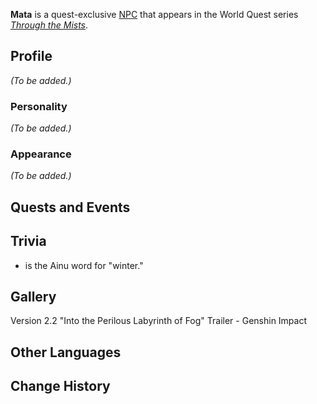 {{Meta
<!-- REMOVE THIS TEMPLATE AFTER ADDING MISSING INFO -->
|missing_NPC_profile  = yes
}}
{{Character Infobox
|type             = Quest NPC
|deceased         = Past
|image            = NPC Mata.png
|region           = Inazuma
|affiliation      = Tsurumi Island
|affiliation2     = Thunderbird Civilization
}}
'''Mata''' is a quest-exclusive [[NPC]] that appears in the World Quest series ''[[Through the Mists]]''.

==Profile==
<!-- detailed story/lore information goes here -->
''(To be added.)''

===Personality===
''(To be added.)''

===Appearance===
''(To be added.)''

==Quests and Events==
{{Quests and Events}}

==Trivia==
* {{Lang|"Mata"|ain=マタ|ain_rm=mata}} is the Ainu word for "winter."

==Gallery==
<gallery>
Version 2.2 "Into the Perilous Labyrinth of Fog" Trailer - Genshin Impact
</gallery>

==Other Languages==
{{Other Languages
|default_hidden = 1
|en      = Mata
|zhs     = 又
|zhs_rm  = Yòu
|zht     = 又
|zht_rm  = Yòu
|ja      = マタ
|ja_rm   = Mata
|ko      = 마타
|ko_rm   = Mata
|es      = Mata
|fr      = Mata
|ru      = Мата
|th      = Mata
|vi      = Mata
|de      = Mata
|id      = Mata
|pt      = Tasuku
|tr      = Mata
|it      = Mata
}}

==Change History==
{{Change History|2.2}}
<!--
==References==
{{Reflist}}-->